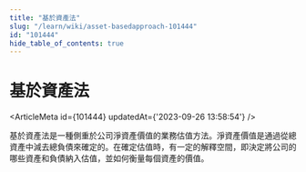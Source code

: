 ```yaml
---
title: "基於資產法"
slug: "/learn/wiki/asset-basedapproach-101444"
id: "101444"
hide_table_of_contents: true
---
```



# 基於資產法

<ArticleMeta id={101444} updatedAt={'2023-09-26 13:58:54'} />
<div className='border-solid border-b border-t-0 my-4 border-[var(--ifm-color-gray-300)]' />

基於資產法是一種側重於公司淨資產價值的業務估值方法。淨資產價值是通過從總資產中減去總負債來確定的。在確定估值時，有一定的解釋空間，即決定將公司的哪些資產和負債納入估值，並如何衡量每個資產的價值。
